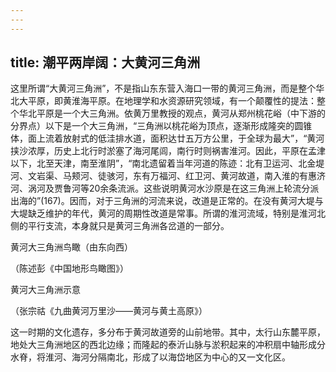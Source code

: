 ```yaml
---
---
---
```

title: 潮平两岸阔：大黄河三角洲
---




这里所谓“大黄河三角洲”，不是指山东东营入海口一带的黄河三角洲，而是整个华北大平原，即黄淮海平原。在地理学和水资源研究领域，有一个颠覆性的提法：整个华北平原是一个大三角洲。依黄万里教授的观点，黄河从郑州桃花峪（中下游的分界点）以下是一个大三角洲，“三角洲以桃花峪为顶点，逐渐形成隆突的圆锥体，面上流着放射式的低洼排水道，面积达廿五万方公里，于全球为最大”，“黄河挟沙浓厚，历史上北行时淤塞了海河尾闾，南行时则祸害淮河。因此，平原在孟津以下，北至天津，南至淮阴”，“南北遗留着当年河道的陈迹：北有卫运河、北金堤河、文岩渠、马颊河、徒骇河，东有万福河、红卫河、黄河故道，南入淮的有惠济河、涡河及贾鲁河等20余条流派。这些说明黄河水沙原是在这三角洲上轮流分派出海的”(167)。因而，对于三角洲的河流来说，改道是正常的。在没有黄河大堤与大堤缺乏维护的年代，黄河的周期性改道是常事。所谓的淮河流域，特别是淮河北侧的平行支流，本身就只是黄河三角洲各岔道的一部分。

黄河大三角洲鸟瞰（由东向西）

（陈述彭《中国地形鸟瞰图》）



黄河大三角洲示意

（张宗祜《九曲黄河万里沙——黄河与黄土高原》）



这一时期的文化遗存，多分布于黄河故道旁的山前地带。其中，太行山东麓平原，地处大三角洲地区的西北边缘；而隆起的泰沂山脉与淤积起来的冲积扇中轴形成分水脊，将淮河、海河分隔南北，形成了以海岱地区为中心的又一文化区。